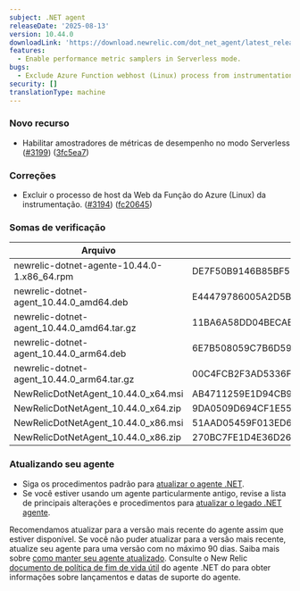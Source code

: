 ```yaml
---
subject: .NET agent
releaseDate: '2025-08-13'
version: 10.44.0
downloadLink: 'https://download.newrelic.com/dot_net_agent/latest_release'
features:
  - Enable performance metric samplers in Serverless mode.
bugs:
  - Exclude Azure Function webhost (Linux) process from instrumentation.
security: []
translationType: machine
---
```


### Novo recurso

* Habilitar amostradores de métricas de desempenho no modo Serverless ([#3199](https://github.com/newrelic/newrelic-dotnet-agent/issues/3199)) ([3fc5ea7](https://github.com/newrelic/newrelic-dotnet-agent/commit/3fc5ea711270a491ee4860547fe3508a1e09f733))

### Correções

* Excluir o processo de host da Web da Função do Azure (Linux) da instrumentação. ([#3194](https://github.com/newrelic/newrelic-dotnet-agent/issues/3194)) ([fc20645](https://github.com/newrelic/newrelic-dotnet-agent/commit/fc20645213bbc6dbcd4cbf4add3c73043fe384ee))

### Somas de verificação

| Arquivo                                      | SHA - 256 aplica hash                                            |
| -------------------------------------------- | ---------------------------------------------------------------- |
| newrelic-dotnet-agente-10.44.0-1.x86\_64.rpm | DE7F50B9146B85BF55F26AB204AD8CA153FB3B010793280755F37388D734D4DA |
| newrelic-dotnet-agent\_10.44.0\_amd64.deb    | E44479786005A2D5B10C02C966E1D04F8D8972788508533DE0508266E91A3546 |
| newrelic-dotnet-agent\_10.44.0\_amd64.tar.gz | 11BA6A58DD04BECABF3BA2BBCB958EB74B5EC506E61B742DF39B633F59352AC1 |
| newrelic-dotnet-agent\_10.44.0\_arm64.deb    | 6E7B508059C7B6D59CAB552074CA86FFD63A2675B7C480A78C61D6F1EE9330B1 |
| newrelic-dotnet-agent\_10.44.0\_arm64.tar.gz | 00C4FCB2F3AD5336F1EC974224A5454491AFC367A9CD8C9F11B0CFFA88F2EE52 |
| NewRelicDotNetAgent\_10.44.0\_x64.msi        | AB4711259E1D94CB9681B4E010360E66A7158932FC0DAE710E82F8792E3445EF |
| NewRelicDotNetAgent\_10.44.0\_x64.zip        | 9DA0509D694CF1E55666BC089E6122C3B123821B356FD8CDC5379222F4AB8EE0 |
| NewRelicDotNetAgent\_10.44.0\_x86.msi        | 51AAD05459F013ED63B220E03BD557659AB3B4E6A0E8F46F98ADE416CBD15AE8 |
| NewRelicDotNetAgent\_10.44.0\_x86.zip        | 270BC7FE1D4E36D26FDF44A2A83585A56280993998CA3FDC29EC3D649B7EA0E1 |

### Atualizando seu agente

* Siga os procedimentos padrão para [atualizar o agente .NET](/docs/agents/net-agent/installation-configuration/update-net-agent).
* Se você estiver usando um agente particularmente antigo, revise a lista de principais alterações e procedimentos para [atualizar o legado .NET agente](/docs/apm/agents/net-agent/installation/update-net-agent/#updating_older_net).

Recomendamos atualizar para a versão mais recente do agente assim que estiver disponível. Se você não puder atualizar para a versão mais recente, atualize seu agente para uma versão com no máximo 90 dias. Saiba mais sobre [como manter seu agente atualizado](/docs/new-relic-solutions/new-relic-one/install-configure/update-new-relic-agent). Consulte o New Relic [documento de política de fim de vida útil](/docs/apm/agents/net-agent/getting-started/net-agent-eol-policy) do agente .NET do para obter informações sobre lançamentos e datas de suporte do agente.